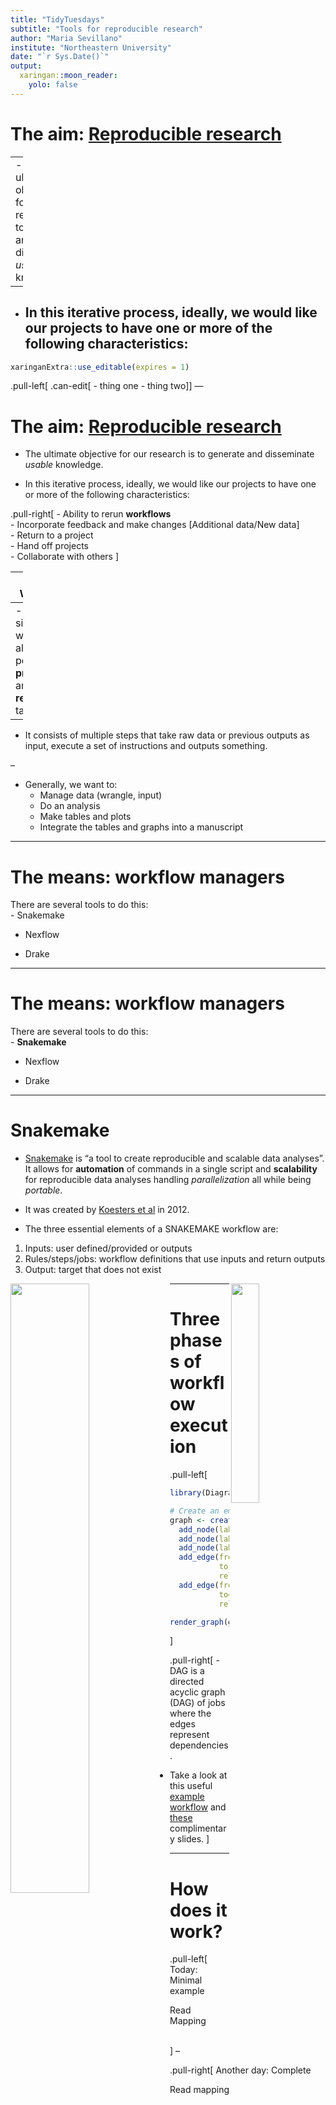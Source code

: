 ```yaml
---
title: "TidyTuesdays"
subtitle: "Tools for reproducible research"
author: "Maria Sevillano"
institute: "Northeastern University"
date: "`r Sys.Date()`"
output:
  xaringan::moon_reader:
    yolo: false
---
```


# The aim: [Reproducible research](https://nbisweden.github.io/RaukR-2019/rr/presentation/rr_presentation.html#1)

--
- The ultimate objective for our research is to generate and disseminate *usable* knowledge.   

--

- In this iterative process, ideally, we would like our projects to have one or more of the following characteristics:  
--

```r
xaringanExtra::use_editable(expires = 1)
```
.pull-left[
.can-edit[
- thing one
- thing two
]
]
---

# The aim: [Reproducible research](https://nbisweden.github.io/RaukR-2019/rr/presentation/rr_presentation.html#1)


- The ultimate objective for our research is to generate and disseminate *usable* knowledge.   


- In this iterative process, ideally, we would like our projects to have one or more of the following characteristics:  

.pull-right[
- Ability to rerun **workflows**  
- Incorporate feedback and make changes [Additional data/New data]  
- Return to a project  
- Hand off projects  
- Collaborate with others 
]

---
# Workflow

--
- Put simply, a workflow allows us to perform **predictable** and **repetitive** tasks.  

--

- It consists of  multiple steps that take raw data or previous outputs as input, execute a set of instructions and outputs something.

--

- Generally, we want to:   
  - Manage data (wrangle, input)  
  - Do an analysis  
  - Make tables and plots  
  - Integrate the tables and graphs into a manuscript
  
---

# The means: workflow managers

There are several tools to do this:  
- Snakemake  

- Nexflow  

- Drake

---

# The means: workflow managers

There are several tools to do this:  
- **Snakemake**  

- Nexflow  

- Drake

---

# Snakemake

- [Snakemake](https://snakemake.readthedocs.io/en/stable/index.html) is "a tool to create reproducible and scalable data analyses". It allows for **automation** of commands in a single script and **scalability** for reproducible data analyses handling *parallelization* all while being *portable*.  

- It was created by [Koesters et al](https://academic.oup.com/bioinformatics/article/28/19/2520/290322) in 2012.  

- The three essential elements of a SNAKEMAKE workflow are:  

(1) Inputs: user defined/provided or outputs  
(2) Rules/steps/jobs: workflow definitions that use inputs and return outputs  
(3) Output: target that does not exist

<img src="images/rules.png" width="50%" align="left" />

<img src="images/SNAKEMAKE_logo.png" width="30%" align="right" />

---

# Three phases of workflow execution

.pull-left[
```r
library(DiagrammeR)

# Create an empty graph
graph <- create_graph() %>%
  add_node(label = "Parsing", node_aes = node_aes(shape="rectangle", fixedsize=F)) %>%
  add_node(label = "DAG built", node_aes = node_aes(shape="rectangle", fixedsize=F)) %>%
  add_node(label = "Execution of DAG", node_aes = node_aes(shape="rectangle", fixedsize=F)) %>%
  add_edge(from = "Parsing", 
           to = "DAG built",
           rel = "A") %>%
  add_edge(from="DAG built", 
           to= "Execution of DAG", 
           rel= "B") 

render_graph(graph, layout = "tree")

```
]

.pull-right[
- DAG is a directed acyclic graph (DAG) of jobs where the edges represent dependencies.  

- Take a look at this useful [example workflow](https://snakemake.readthedocs.io/en/stable/tutorial/basics.html) and [these](https://slides.com/johanneskoester/snakemake-tutorial#/) complimentary slides. ] 

---

# How does it work?

.pull-left[
Today: Minimal example  

Read Mapping

<img src="images/dag.svg" width="100%" align="left" />  
]
--

.pull-right[
Another day: Complete  

Read mapping

<img src="images/dag_index.png" width="90%" align="center" />
]
--

```r

snakemake --dag --cores all --use-conda mapped/{A,B,C}.bam | dot -Tsvg > dag.svg

```

